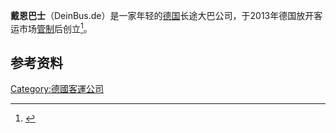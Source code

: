 {{Expand German|time=2016-11-07T06:36:25+00:00|DeinBus.de}}
{{Infobox bus transit
|name = 戴恩巴士 <br> DeinBus.de
|logo             = [[File:DeinBus.de_Logo.svg|frameless]]
|foundation       = 2013年
|founders         = Alexander Kuhr, Christian Janisch, Tillmann Raith
|headquarters        = [[德國|德國]][[美茵河畔奥芬巴赫|美茵河畔奥芬巴赫]]
| service_type = [[城际巴士|城际巴士]]、[[跨境巴士|跨境巴士]]
|area_served      = 
|products         =
|services         =  [[Intercity_bus_service|Intercity bus service]]
|revenue          =
|operating_income =
|net_income       =
|owner            =
|parent           = 
|divisions        = 
|subsid           =
|website = {{URL|https://www.deinbus.de}}
}}

'''戴恩巴士'''（DeinBus.de）是一家年轻的[[德国|德国]]长途大巴公司，于2013年德国放开客运市场[[管制|管制]]后创立<ref name="young-germany">{{cite news |title=Derailing the Train: How Intercity Buses Are Changing the Way We Travel in Germany |author=Zach Netzer |url=http://www.young-germany.de/topic/live/travel-location/derailing-the-train-how-intercity-buses-are-changing-the-way-we-travel-in |date=17 December 2014 |accessdate=2016-10-07 |archive-date=2018-03-25 |archive-url=https://web.archive.org/web/20180325204300/http://www.young-germany.de/topic/live/travel-location/derailing-the-train-how-intercity-buses-are-changing-the-way-we-travel-in }}</ref>。

== 参考资料 ==
{{reflist}}

[[Category:德國客運公司|Category:德國客運公司]]